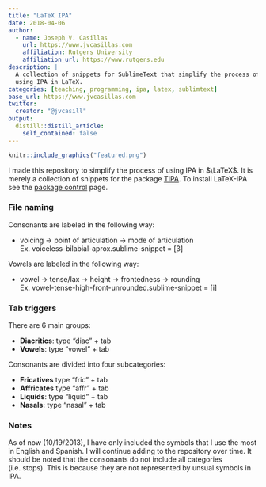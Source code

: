 ```yaml
---
title: "LaTeX IPA"
date: 2018-04-06
author:
  - name: Joseph V. Casillas
    url: https://www.jvcasillas.com
    affiliation: Rutgers University
    affiliation_url: https://www.rutgers.edu
description: |
  A collection of snippets for SublimeText that simplify the process of 
  using IPA in LaTeX.
categories: [teaching, programming, ipa, latex, sublimtext]
base_url: https://www.jvcasillas.com
twitter:
  creator: "@jvcasill"
output:
  distill::distill_article:
    self_contained: false
---
```



```r
knitr::include_graphics("featured.png")
```

I made this repository to simplify the process of using IPA in $\LaTeX$. 
It is merely a collection of snippets for the package [TIPA][TIPA]. 
To install LaTeX-IPA see the [package control][package control LaTeX-IPA] page.


### File naming  

Consonants are labeled in the following way:  

- voicing -> point of articulation -> mode of articulation  
Ex. voiceless-bilabial-aprox.sublime-snippet = [&beta;]


Vowels are labeled in the following way:  

- vowel -> tense/lax -> height -> frontedness -> rounding  
Ex. vowel-tense-high-front-unrounded.sublime-snippet = [i]


### Tab triggers

There are 6 main groups:  

- **Diacritics**: type "diac" + tab  
- **Vowels**: type "vowel" + tab  

Consonants are divided into four subcategories:  

- **Fricatives** type "fric" + tab  
- **Affricates** type "affr" + tab  
- **Liquids**: type "liquid" + tab  
- **Nasals**: type "nasal" + tab

### Notes  

As of now (10/19/2013), I have only included the symbols that I use the most in English and Spanish. 
I will continue adding to the repository over time. 
It should be noted that the consonants do not include all categories (i.e. stops). 
This is because they are not represented by unsual symbols in IPA. 

[project page]: http://www.jvcasillas.com/LaTeX-IPA


[TIPA]: http://www.ctan.org/pkg/tipa
[package control LaTeX-IPA]: https://sublime.wbond.net/packages/LaTeX-IPA

